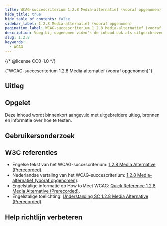 ```yaml
---
title: WCAG-succescriterium 1.2.8 Media-alternatief (vooraf opgenomen)
hide_title: true
hide_table_of_contents: false
sidebar_label: 1.2.8 Media-alternatief (vooraf opgenomen)
pagination_label: WCAG-succescriterium 1.2.8 Media-alternatief (vooraf opgenomen)
description: Voeg bij opgenomen video's de inhoud ook als uitgeschreven tekst toe.
slug: 1.2.8
keywords:
  - WCAG
---
```


{/* @license CC0-1.0 */}


<WcagHeadingGroup level={1} conformanceLevel="Niveau AAA">
  {"WCAG-succescriterium 1.2.8 Media-alternatief (vooraf opgenomen)"}
</WcagHeadingGroup>

<SpotlightSection>
  <Markdown omitH1 headinglevel={3}>
    <AAAMessage />
  </Markdown>
</SpotlightSection>

## Uitleg

<Summary />

## Opgelet

Deze inhoud wordt binnenkort aangevuld met uitgebreidere uitleg, bronnen en informatie over hoe te testen.

## Gebruikersonderzoek

<CTAGebruikersonderzoek />

## W3C referenties

- Engelse tekst van het WCAG-succescriterium: [<span lang="en">1.2.8 Media Alternative (Prerecorded)</span>](https://www.w3.org/TR/WCAG22/#media-alternative-prerecorded).
- Nederlandse vertaling van het WCAG-succescriterium: [1.2.8 Media-alternatief (vooraf opgenomen)](https://www.w3.org/Translations/WCAG22-nl/#media-alternatief-vooraf-opgenomen).
- Engelstalige informatie op <span lang="en">How to Meet WCAG</span>: [<span lang="en">Quick Reference 1.2.8 Media Alternative (Prerecorded)</span>](https://www.w3.org/WAI/WCAG22/quickref/#media-alternative-prerecorded).
- Engelstalige toelichting: [<span lang="en">Understanding SC 1.2.8 Media Alternative (Prerecorded)</span>](https://www.w3.org/WAI/WCAG22/Understanding/media-alternative-prerecorded.html).

<SpotlightSection>
  <Markdown omitH1 headinglevel={3}>
    <Disclaimer />
  </Markdown>
</SpotlightSection>

## Help richtlijn verbeteren

<Markdown omitH1 headinglevel={3}>
  <WCAGFooterInfo />
</Markdown>
